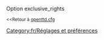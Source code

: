 {{fr/Amorce}}
Option exclusive_rights

<small><<Retour à [[fr/Archive/Manual/Settings/Openttd.cfg|openttd.cfg]]</small>
[[Category:fr/Réglages et préférences]]